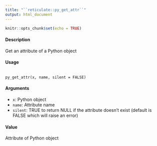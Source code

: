 ```yaml
---
title: "``reticulate::py_get_attr``"
output: html_document
---
```


```r
knitr::opts_chunk$set(echo = TRUE)
```

#### Description 

Get an attribute of a Python object

#### Usage
<pre><code>
py_get_attr(x, name, silent = FALSE)
</code></pre>

#### Arguments
* ``x``: Python object
* ``name``: Attribute name
* ``silent``: TRUE to return NULL if the attribute doesn't exist (default is FALSE which will raise an error)

#### Value
Attribute of Python object
